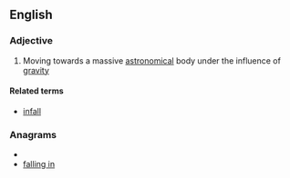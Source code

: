 ==English==

===Adjective===
{{en-adj|-}}

#{{astronomy}} Moving towards a massive [[astronomical]] body under the influence of [[gravity]]

====Related terms====
*[[infall]]

===Anagrams===
* {{alphagram|afgiillnn}}
* [[falling in#English|falling in]]